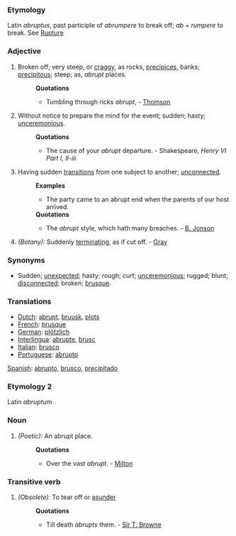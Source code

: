 ===Etymology===
Latin ''abruptus'', past participle of ''abrumpere'' to break off; ''ab'' + ''rumpere'' to break. See [[Rupture]]
===Adjective===
#Broken off; very steep, or [[craggy]], as rocks, [[precipices]], banks; [[precipitous]]; steep; as, ''abrupt'' places.
#:'''Quotations'''
#:*Tumbling through ricks ''abrupt'', - [[Thomson]]
#Without notice to prepare the mind for the event; sudden; hasty; [[unceremonious]].
#:'''Quotations'''
#:*The cause of your ''abrupt'' departure. - Shakespeare, ''Henry VI Part I, II-iii''
#Having sudden [[transitions]] from one subject to another; [[unconnected]].
#:'''Examples'''
#:*The party came to an abrupt end when the parents of our host arrived.
#:'''Quotations'''
#:*The ''abrupt'' style, which hath many breaches. - [[B. Jonson]]
#''(Botany):'' Suddenly [[terminating]], as if cut off. - [[Gray]]
===Synonyms===
*Sudden; [[unexpected]]; hasty; rough; curt; [[unceremonious]]; rugged; blunt; [[disconnected]]; broken; [[brusque]].

===Translations===
*[[Dutch]]: [[abrupt]], [[bruusk]], [[plots]]
*[[French]]: [[brusque]]
*[[German]]: [[plötzlich]]
*[[Interlingua]]: [[abrupte]], [[brusc]]
*[[Italian]]: [[brusco]]
*[[Portuguese]]: [[abrupto]]
[[Spanish]]: [[abrupto]], [[brusco]], [[precipitado]]

===Etymology 2===
Latin ''abruptum''
===Noun===
#''(Poetic):'' An abrupt place.
#:'''Quotations'''
#:*Over the vast ''abrupt''. - [[Milton]]

===Transitive verb===
#''(Obsolete):'' To tear off or [[asunder]]
#:'''Quotations'''
#:*Till death ''abrupts'' them. - [[Sir T. Browne]]